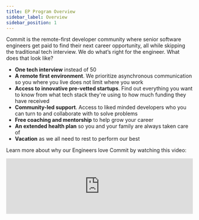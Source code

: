 ```yaml
---
title: EP Program Overview
sidebar_label: Overview
sidebar_position: 1
---
```


Commit is the remote-first developer community where senior software engineers get paid to find their next career opportunity, all while skipping the traditional tech interview. We do what’s right for the engineer. What does that look like?

- **One tech interview** instead of 50
- **A remote first environment**. We prioritize asynchronous communication so you where you live does not limit where you work
- **Access to innovative pre-vetted startups**. Find out everything you want to know from what tech stack they're using to how much funding they have received
- **Community-led support**. Access to liked minded developers who you can turn to and collaborate with to solve problems
- **Free coaching and mentorship** to help grow your career
- **An extended health plan** so you and your family are always taken care of
- **Vacation** as we all need to rest to perform our best

Learn more about why our Engineers love Commit by watching this video:

<iframe
  width="100%"
  style={{aspectRatio: '16/9'}}
  src="https://www.youtube.com/embed/pIbkW6wMqrw"
  title="Engineering Partners Answer: Why did you join Commit?"
  frameborder="0"
  allowfullscreen
/>

Or reading a few articles:

- [Andrew Lukonin](https://commit.dev/2021/10/14/committed-to-success-andrew-lukonin/) - Commit Engineer who joined 7 Generation Capital as Software Lead
- [Djordje Vujatovic](https://commit.dev/2021/09/23/committed-to-success-djordje-vujatovic/) - Commit Engineer who joined Certn as a Software Engineer
- [Lillian Liang](https://commit.dev/2020/08/14/committed-to-success-lillian-liang-plastiq-inc/) - Commit Engineer who joined Plastiq as a Software Engineer
- [Clara Tsang](https://commit.dev/2020/03/25/committed-to-success-clara-tsang-software-engineer-at-procurify/) - Commit Engineer who joined Procurify as a Front End Developer
- [Hai Hoang](https://commit.dev/2020/03/31/hpsg234lc1x77d5pv7yaii6gsyc64a/) - Commit Engineer who joined Planworth as a Technical Lead

## How It Works

We help you find your next job but we also provide you with additional tools and resources so your growth does not just start and stop when you have a new job.

How we do this can be broken down into 4 phases:

### Phase 1: Interview with Commit

You complete a [3-part interview process](https://docs.commit.dev/eps/ep-applying#interview-process) with Commit over 7-10 days. You will discuss your motivations for joining Commit followed by a tech assessment and talk with our CEO to ask him any questions about us or working with the Startup Partners (SPs) in our community.

### Phase 2: Join Commit

After receiving an offer from Commit, you become an Engineering Partner (EP). We consider you a partner as we always have your best interest in mind. You will join a community of senior software engineers and get paid to collaborate on open source projects, work with a career coach, and interview with our SPs. Our engineers typically interview with 3-4 startups to find a match. No whiteboard required!

### Phase 3: Join a Startup for 3 months

Once you find a match with an SP, you spend three months working with them. If you are happy there, you graduate from Commit and join them full-time. If not, you come back to us and we will help you find another startup to work with that is better suited for your goals. Rinse and repeat until you feel comfortable and happy at an SP as your next career step!

### Phase 4: Grow your Career (indefinitely)

You join a startup but are still part of the Commit developer community for ongoing peer-to-peer support. We personalize your growth with world-class learning and development opportunities. You will need to join the community to really understand what that means.
